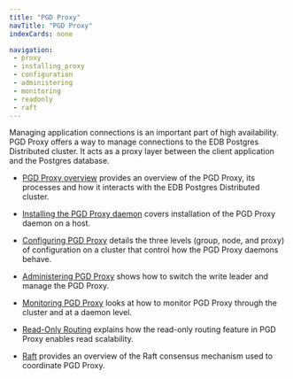 ```yaml
---
title: "PGD Proxy"
navTitle: "PGD Proxy"
indexCards: none

navigation:
 - proxy
 - installing_proxy
 - configuration
 - administering
 - monitoring
 - readonly
 - raft
---
```


Managing application connections is an important part of high availability. PGD Proxy offers a way to manage connections to the EDB Postgres Distributed cluster. It acts as a proxy layer between the client application and the Postgres database.

* [PGD Proxy overview](/pgd/latest/routing/proxy) provides an overview of the PGD Proxy, its processes and how it interacts with the EDB Postgres Distributed cluster.

* [Installing the PGD Proxy daemon](/pgd/latest/routing/installing_proxy) covers installation of the PGD Proxy daemon on a host.

* [Configuring PGD Proxy](/pgd/latest/routing/configuration) details the three levels (group, node, and proxy) of configuration on a cluster that control how the PGD Proxy daemons behave.

* [Administering PGD Proxy](/pgd/latest/routing/administering) shows how to switch the write leader and manage the PGD Proxy.

* [Monitoring PGD Proxy](/pgd/latest/routing/monitoring) looks at how to monitor PGD Proxy through the cluster and at a daemon level.

* [Read-Only Routing](/pgd/latest/routing/readonly) explains how the read-only routing feature in PGD Proxy enables read scalability.

* [Raft](/pgd/latest/routing/raft) provides an overview of the Raft consensus mechanism used to coordinate PGD Proxy.

